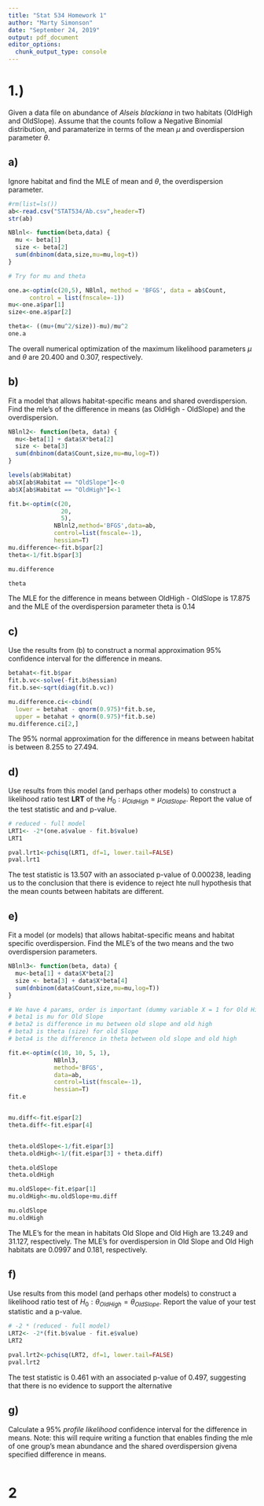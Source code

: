 ```yaml
---
title: "Stat 534 Homework 1"
author: "Marty Simonson"
date: "September 24, 2019"
output: pdf_document
editor_options: 
  chunk_output_type: console
---
```


# 1.) 

Given a data file on abundance of _Alseis blackiana_ in two habitats (OldHigh and OldSlope). Assume that the counts follow a Negative Binomial distribution, and paramaterize in terms of the mean $\mu$ and overdispersion parameter $\theta$.

## a) 

Ignore habitat and find the MLE of mean and $\theta$, the overdispersion parameter. 

```r
#rm(list=ls())
ab<-read.csv("STAT534/Ab.csv",header=T)
str(ab)

NBlnl<- function(beta,data) {
  mu <- beta[1]
  size <- beta[2]
  sum(dnbinom(data,size,mu=mu,log=t))
}

# Try for mu and theta

one.a<-optim(c(20,5), NBlnl, method = 'BFGS', data = ab$Count,
      control = list(fnscale=-1))
mu<-one.a$par[1]
size<-one.a$par[2]

theta<- ((mu+(mu^2/size))-mu)/mu^2
one.a
```

The overall numerical optimization of the maximum likelihood parameters $\mu$ and $\theta$ are 20.400 and 0.307, respectively.

## b)

Fit a model that allows habitat-specific means and shared overdispersion. Find the mle's of the difference in means (as OldHigh - OldSlope) and the overdispersion.

```r

NBlnl2<- function(beta, data) {
  mu<-beta[1] + data$X*beta[2]
  size <- beta[3]
  sum(dnbinom(data$Count,size,mu=mu,log=T))
}

levels(ab$Habitat)
ab$X[ab$Habitat == "OldSlope"]<-0
ab$X[ab$Habitat == "OldHigh"]<-1

fit.b<-optim(c(20,
               20,
               5),
             NBlnl2,method='BFGS',data=ab,
             control=list(fnscale=-1),
             hessian=T)
mu.difference<-fit.b$par[2]
theta<-1/fit.b$par[3]

mu.difference

theta

```

The MLE for the difference in means between OldHigh - OldSlope is 17.875 and the MLE of the overdispersion parameter theta is 0.14


## c) 

Use the results from (b) to construct a normal approximation 95% confidence interval for the difference in means.

```r
betahat<-fit.b$par
fit.b.vc<-solve(-fit.b$hessian)
fit.b.se<-sqrt(diag(fit.b.vc))

mu.difference.ci<-cbind(
  lower = betahat - qnorm(0.975)*fit.b.se,
  upper = betahat + qnorm(0.975)*fit.b.se)
mu.difference.ci[2,]
```

The 95% normal approximation for the difference in means between habitat is between 8.255 to 27.494.

## d)

Use results from this model (and perhaps other models) to construct a likelihood ratio test __LRT__ of the $H_0: \mu_{OldHigh} = \mu_{OldSlope}$. Report the value of the test statistic and and p-value.

```r
# reduced - full model
LRT1<- -2*(one.a$value - fit.b$value)
LRT1

pval.lrt1<-pchisq(LRT1, df=1, lower.tail=FALSE)
pval.lrt1
```

The test statistic is 13.507 with an associated p-value of 0.000238, leading us to the conclusion that there is evidence to reject hte null hypothesis that the mean counts between habitats are different.


## e)

Fit a model (or models) that allows habitat-specific means and habitat specific overdispersion. Find the MLE's of the two means and the two overdispersion parameters.

```r
NBlnl3<- function(beta, data) {
  mu<-beta[1] + data$X*beta[2]
  size <- beta[3] + data$X*beta[4]
  sum(dnbinom(data$Count,size,mu=mu,log=T))
}

# We have 4 params, order is important (dummy variable X = 1 for Old High habitat)
# beta1 is mu for Old Slope
# beta2 is difference in mu between old slope and old high
# beta3 is theta (size) for old Slope
# beta4 is the difference in theta between old slope and old high

fit.e<-optim(c(10, 10, 5, 1),
             NBlnl3,
             method='BFGS',
             data=ab,
             control=list(fnscale=-1),
             hessian=T)
fit.e


mu.diff<-fit.e$par[2]
theta.diff<-fit.e$par[4]


theta.oldSlope<-1/fit.e$par[3]
theta.oldHigh<-1/(fit.e$par[3] + theta.diff)

theta.oldSlope
theta.oldHigh

mu.oldSlope<-fit.e$par[1]
mu.oldHigh<-mu.oldSlope+mu.diff

mu.oldSlope
mu.oldHigh

```

The MLE's for the mean in habitats Old Slope and Old High are 13.249 and 31.127, respectively. The MLE's for overdispersion in Old Slope and Old High habitats are 0.0997 and 0.181, respectively.


## f)

Use results from this model (and perhaps other models) to construct a likelihood ratio test of $H_0: \theta_{OldHigh} = \theta_{OldSlope}$. Report the value of your test statistic and a p-value.

```r
# -2 * (reduced - full model)
LRT2<- -2*(fit.b$value - fit.e$value)
LRT2

pval.lrt2<-pchisq(LRT2, df=1, lower.tail=FALSE)
pval.lrt2
```

The test statistic is 0.461 with an associated p-value of 0.497, suggesting that there is no evidence to support the alternative 

## g)

Calculate a 95% _profile likelihood_ confidence interval for the difference in means. Note: this will require writing a function that enables finding the mle of one group's mean abundance and the shared overdispersion givena specified difference in means.

```r

```


# 2



